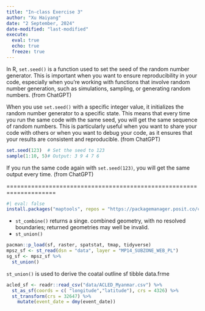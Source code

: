 ```yaml
---
title: "In-class Exercise 3"
author: "Xu Haiyang"
date: "2 September, 2024" 
date-modified: "last-modified"
execute: 
  eval: true
  echo: true
  freeze: true
---
```


In R, `set.seed()` is a function used to set the seed of the random number generator. This is important when you want to ensure reproducibility in your code, especially when you're working with functions that involve random number generation, such as simulations, sampling, or generating random numbers. (from ChatGPT)

When you use `set.seed()` with a specific integer value, it initializes the random number generator to a specific state. This means that every time you run the same code with the same seed, you will get the same sequence of random numbers. This is particularly useful when you want to share your code with others or when you want to debug your code, as it ensures that your results are consistent and reproducible. (from ChatGPT)

```r
set.seed(123)  # Set the seed to 123
sample(1:10, 5)# Output: 3 9 4 7 6
```

If you run the same code again with `set.seed(123)`, you will get the same output every time. (from ChatGPT)

====================================================================

```r
#| eval: false
install.packages("maptools", repos = "https://packagemanager.posit.co/cran/2023-10-13")
```

-   `st_combine()` returns a singe. combined geometry, with no resolved boundaries; returned geometries may well be invalid.
-   `st_union()`

```r
pacman::p_load(sf, raster, spatstat, tmap, tidyverse)
mpsz_sf <- st_read(dsn = "data", layer = "MP14_SUBZONE_WEB_PL")
sg_sf <- mpsz_sf %>%
  st_union()
```

`st_union()` is used to derive the coatal outline sf tibble data.frme

```r
acled_sf <- readr::read_csv("data/ACLED_Myanmar.csv") %>%
  st_as_sf(coords = c( "longitude","latitude"), crs = 4326) %>%
  st_transform(crs = 32647) %>%
    mutate(event_date = dmy(event_date))
```
